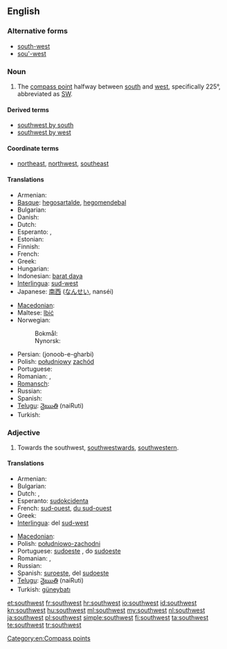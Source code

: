 {{wikipedia|dab=Southwest}}
==English==

===Alternative forms===
* [[south-west]]
* [[sou'-west]]

===Noun===
{{en-noun|-}}

# The [[compass point]] halfway between [[south]] and [[west]], specifically 225°, abbreviated as [[SW]].

====Derived terms====
* [[southwest by south]]
* [[southwest by west]]

====Coordinate terms====
* {{sense|compass point}} [[northeast]], [[northwest]], [[southeast]]

====Translations====
{{trans-top|compass point}}
* Armenian: {{t|hy|հարավ-արևմուտք|tr=harav-arevmutk’|sc=Armn}}
* [[Basque]]: [[hegosartalde]], [[hegomendebal]]
* Bulgarian: {{t-|bg|югозапад|m|tr=jugozápad}}
* Danish: {{t|da|sydvest}}
* Dutch: {{t-|nl|zuidwesten|n}}
* Esperanto: {{t|eo|sudokcidento}}, {{t|eo|suduesto}}
* Estonian: {{t-|et|edel}}
* Finnish: {{t+|fi|lounas}}
* French: {{t+|fr|sud-ouest|m}}
* Greek: {{t+|el|νοτιοδυτικά|tr=notiodytiká}}
* Hungarian: {{t+|hu|délnyugat}}
* Indonesian: [[barat daya]]
* [[Interlingua]]: [[sud-west]]
* Japanese: [[南西]] ([[なんせい]], nanséi)
{{trans-mid}}
* [[Macedonian]]: {{t-|mk|југозапад|m|tr=jugozápad}}
* Maltese: [[lbiċ]]
* Norwegian:
*: Bokmål: {{t|nb|sørvest}}
*: Nynorsk: {{t|nn|sørvest}}
* Persian: {{fa-Arab|[[جنوب غربی]]}} (jonoob-e-gharbi)
* Polish: [[południowy]] [[zachód]] {{m}}
* Portuguese: {{t+|pt|sudoeste|m}}
* Romanian: {{t|ro|sud-vest|n}}, {{t|ro|sudvest|n}}
* [[Romansch]]: {{t|rm|sidvest}}
* Russian: {{t+|ru|юго-запад|m|tr=jugo-západ}}
* Spanish: {{t-|es|suroeste|m}}
* [[Telugu]]: [[నైఋతి]] (naiRuti)
* Turkish: {{t+|tr|güneybatı}}
{{trans-bottom}}

===Adjective===
{{en-adj|-}}

# Towards the southwest, [[southwestward]]s, [[southwestern]].

====Translations====
{{trans-top|towards the southwest}}
* Armenian: {{t|hy|հարավարևմտյան|tr=haravarevmtyan|sc=Armn}}
* Bulgarian: {{t-|bg|югозападен|m|tr=jugozápaden}}
* Dutch: {{t+|nl|zuidwest}}, {{t+|nl|zuidwestelijk}}
* Esperanto: [[sudokcidenta]]
* French: [[sud-ouest]], [[du sud-ouest]]
* Greek: {{t+|el|νοτιοδυτικός|tr=notiodytikós}}
* [[Interlingua]]: del [[sud-west]]
{{trans-mid}}
* [[Macedonian]]: {{t-|mk|југозападно|tr=jugozápadno}}
* Polish: [[południowo-zachodni]] {{m}}
* Portuguese: [[sudoeste]] {{m|f}}, do [[sudoeste]]
* Romanian: {{t|ro|de sud-vest|m|f|n}}, {{t|ro|sudvestic|m|n}}
* Russian: {{t+|ru|юго-западный|tr=jugo-západnyj}}
* Spanish: [[suroeste]], del [[sudoeste]]
* [[Telugu]]: [[నైఋతి]] (naiRuti)
* Turkish: [[güneybatı]]
{{trans-bottom}}

[[Category:en:Compass points]]

[[et:southwest]]
[[fr:southwest]]
[[hr:southwest]]
[[io:southwest]]
[[id:southwest]]
[[kn:southwest]]
[[hu:southwest]]
[[ml:southwest]]
[[my:southwest]]
[[nl:southwest]]
[[ja:southwest]]
[[pl:southwest]]
[[simple:southwest]]
[[fi:southwest]]
[[ta:southwest]]
[[te:southwest]]
[[tr:southwest]]